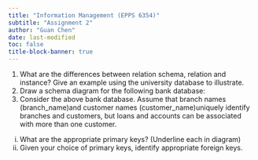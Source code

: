 ```yaml
---
title: "Information Management (EPPS 6354)"
subtitle: "Assignment 2"
author: "Guan Chen"
date: last-modified
toc: false
title-block-banner: true
---
```


1. What are the differences between relation schema, relation and instance? Give an example using the university database to illustrate.
2. Draw a schema diagram for the following bank database:
3. Consider the above bank database. Assume that branch names (branch_name)and customer names (customer_name)uniquely identify branches and customers, but loans and accounts can be associated with more than one customer.
i. What are the appropriate primary keys? (Underline each in diagram)
ii. Given your choice of primary keys, identify appropriate foreign keys.